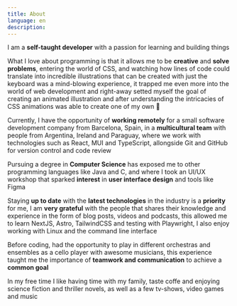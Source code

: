 ```yaml
---
title: About
language: en
description: 
---
```


I am a **self-taught developer** with a passion for learning and building things

What I love about programming is that it allows me to be **creative** and **solve problems**, entering the world 
of CSS, and watching how lines of code could translate into incredible illustrations that can be created
with just the keyboard was a mind-blowing experience, it trapped me even more into the world of web 
development and right-away setted myself the goal of creating an animated illustration and after understanding 
the intricacies of CSS animations was able to create one of my own 🎉 

Currently, I have the opportunity of **working remotely** for a small software development company from Barcelona, 
Spain, in a **multicultural team** with people from Argentina, Ireland and Paraguay, where we work with technologies such as 
React, MUI and TypeScript, allongside Git and GitHub for version control and code review

Pursuing a degree in **Computer Science** has exposed me to other programming languages like Java and C, 
and where I took an UI/UX workshop that sparked **interest** in **user interface design** and tools like Figma

Staying **up to date** with the **latest technologies** in the industry is a **priority** for me, I am **very grateful**
with the people that shares their knowledge and experience in the form of blog posts, videos and podcasts,
this allowed me to learn NextJS, Astro, TailwindCSS and testing with Playwright, I also enjoy working 
with Linux and the command line interface  

Before coding, had the opportunity to play in different orchestras and ensembles as a cello player with 
awesome musicians, this experience taught me the importance of **teamwork and communication** to achieve a 
**common goal**

In my free time I like having time with my family, taste coffe and enjoying science fiction and 
thriller novels, as well as a few tv-shows, video games and music 